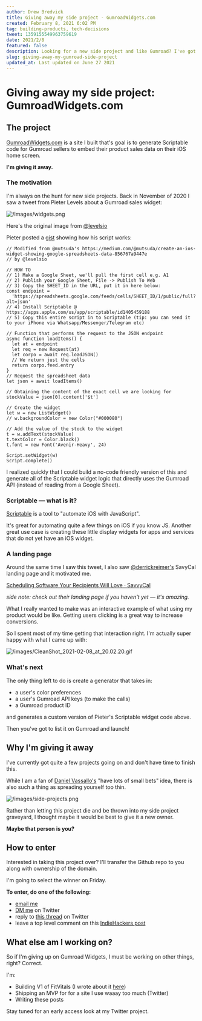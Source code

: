```yaml
---
author: Drew Bredvick
title: Giving away my side project - GumroadWidgets.com
created: February 8, 2021 6:02 PM
tag: building-products, tech-decisions
tweet: 1359155549963759619
date: 2021/2/8
featured: false
description: Looking for a new side project and like Gumroad? I've got the perfect project for you — and you can get started for free.
slug: giving-away-my-gumroad-side-project
updated_at: Last updated on June 27 2021
---
```



<OGImage
  title="Giving away my side project: GumroadWidgets.com"
  image="https://assets-global.website-files.com/6171b265e5c8aa59b42c3472/6195a323ebc74430470887d0_gum-coin-4.svg"
/>

# Giving away my side project: GumroadWidgets.com

## The project

[GumroadWidgets.com](http://gumroadwidgets.com) is a site I built that's goal is to generate Scriptable code for Gumroad sellers to embed their product sales data on their iOS home screen.

**I'm giving it away.**

### The motivation

I'm always on the hunt for new side projects. Back in November of 2020 I saw a tweet from Pieter Levels about a Gumroad sales widget:

[](https://twitter.com/levelsio/status/1330576085151588352)

![/images/widgets.png](/images/Untitled.png)

Here's the original image from [@levelsio](https://twitter.com/levelsio/status/1330573624827392003)

Pieter posted a [gist](https://gist.github.com/levelsio/a1ca0dd434b77ef26f6a7c403beff4d0) showing how his script works:

```
// Modified from @mutsuda's https://medium.com/@mutsuda/create-an-ios-widget-showing-google-spreadsheets-data-856767a9447e
// by @levelsio

// HOW TO
// 1) Make a Google Sheet, we'll pull the first cell e.g. A1
// 2) Publish your Google Sheet, File -> Publish To Web
// 3) Copy the SHEET_ID in the URL, put it in here below:
const endpoint =
  'https://spreadsheets.google.com/feeds/cells/SHEET_ID/1/public/full?alt=json'
// 4) Install Scriptable @ https://apps.apple.com/us/app/scriptable/id1405459188
// 5) Copy this entire script in to Scriptable (tip: you can send it to your iPhone via Whatsapp/Messenger/Telegram etc)

// Function that performs the request to the JSON endpoint
async function loadItems() {
  let at = endpoint
  let req = new Request(at)
  let corpo = await req.loadJSON()
  // We return just the cells
  return corpo.feed.entry
}
// Request the spreadsheet data
let json = await loadItems()

// Obtaining the content of the exact cell we are looking for
stockValue = json[0].content['$t']

// Create the widget
let w = new ListWidget()
// w.backgroundColor = new Color("#000080")

// Add the value of the stock to the widget
t = w.addText(stockValue)
t.textColor = Color.black()
t.font = new Font('Avenir-Heavy', 24)

Script.setWidget(w)
Script.complete()
```

I realized quickly that I could build a no-code friendly version of this and generate all of the Scriptable widget logic that directly uses the Gumroad API (instead of reading from a Google Sheet).

### Scriptable — what is it?

[Scriptable](https://scriptable.app/) is a tool to "automate iOS with JavaScript".

It's great for automating quite a few things on iOS if you know JS. Another great use case is creating these little display widgets for apps and services that do not yet have an iOS widget.

### A landing page

Around the same time I saw this tweet, I also saw [@derrickreimer's](https://twitter.com/derrickreimer) SavyCal landing page and it motivated me.

[Scheduling Software Your Recipients Will Love · SavvyCal](https://savvycal.com/)

_side note: check out their landing page if you haven't yet — it's amazing._

What I really wanted to make was an interactive example of what using my product would be like. Getting users clicking is a great way to increase conversions.

So I spent most of my time getting that interaction right. I'm actually super happy with what I came up with:

![/images/CleanShot_2021-02-08_at_20.02.20.gif](/images/CleanShot_2021-02-08_at_20.02.20.gif)

### What's next

The only thing left to do is create a generator that takes in:

- a user's color preferences
- a user's Gumroad API keys (to make the calls)
- a Gumroad product ID

and generates a custom version of Pieter's Scriptable widget code above.

Then you've got to list it on Gumroad and launch!

## Why I'm giving it away

I've currently got quite a few projects going on and don't have time to finish this.

While I am a fan of [Daniel Vassallo's](https://twitter.com/dvassallo) "have lots of small bets" idea, there is also such a thing as spreading yourself too thin.

![/images/side-projects.png](/images/side-projects.png)

Rather than letting this project die and be thrown into my side project graveyard, I thought maybe it would be best to give it a new owner.

**Maybe that person is you?**

## How to enter

Interested in taking this project over? I'll transfer the Github repo to you along with ownership of the domain.

I'm going to select the winner on Friday.

**To enter, do one of the following:**

- [email me](mailto:drewb@hey.com)
- [DM me](https://twitter.com/dbredvick) on Twitter
- reply to [this thread](https://twitter.com/DBredvick/status/1359155549963759619) on Twitter
- leave a top level comment on this [IndieHackers post](https://www.indiehackers.com/post/free-giving-my-project-gumroadwidgets-an-ios-widget-generator-inspired-by-levelsio-c101a282af)

## What else am I working on?

So if I'm giving up on Gumroad Widgets, I must be working on other things, right? Correct.

I'm:

- Building V1 of FitVitals (I wrote about it [here](/posts/rome-wasn't-built-in-a-day-and-neither-was-my-saas-app))
- Shipping an MVP for for a site I use waaay too much (Twitter)
- Writing these posts

Stay tuned for an early access look at my Twitter project.
